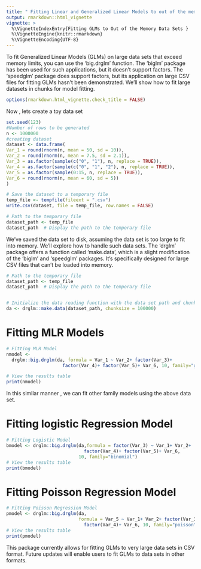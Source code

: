 ```yaml
---
title: " Fitting Linear and Generalized Linear Models to out of the memory data sets in Divide and Recombine approach "
output: rmarkdown::html_vignette
vignette: >
  %\VignetteIndexEntry{Fitting GLMs to Out of the Memory Data Sets }
  %\VignetteEngine{knitr::rmarkdown}
  %\VignetteEncoding{UTF-8}
---
```

To fit Generalized Linear Models (GLMs) on large data sets that exceed memory limits, you can use the 'big.drglm' function. The 'biglm' package has been used for such applications, but it doesn't support factors. The 'speedglm' package does support factors, but its application on large CSV files for fitting GLMs hasn't been demonstrated. We'll show how to fit large datasets in chunks for model fitting.

```r
options(rmarkdown.html_vignette.check_title = FALSE)
```

Now , lets create a toy data set 

```r
set.seed(123)
#Number of rows to be generated
n <- 1000000
#creating dataset
dataset <- data.frame( 
Var_1 = round(rnorm(n, mean = 50, sd = 10)), 
Var_2 = round(rnorm(n, mean = 7.5, sd = 2.1)), 
Var_3 = as.factor(sample(c("0", "1"), n, replace = TRUE)), 
Var_4 = as.factor(sample(c("0", "1", "2"), n, replace = TRUE)), 
Var_5 = as.factor(sample(0:15, n, replace = TRUE)), 
Var_6 = round(rnorm(n, mean = 60, sd = 5))
)

# Save the dataset to a temporary file
temp_file <- tempfile(fileext = ".csv")
write.csv(dataset, file = temp_file, row.names = FALSE)

# Path to the temporary file
dataset_path <- temp_file
dataset_path  # Display the path to the temporary file

```
We've saved the data set to disk, assuming the data set is too large to fit into memory. We'll explore how to handle such data sets. The 'drglm' package offers a function called 'make.data', which is a slight modification of the 'biglm' and 'speedglm' packages. It's specifically designed for large CSV files that can't be loaded into memory.
```r
# Path to the temporary file
dataset_path <- temp_file
dataset_path  # Display the path to the temporary file


# Initialize the data reading function with the data set path and chunk size
da <- drglm::make.data(dataset_path, chunksize = 100000)
```

# Fitting MLR Models 

```r
# Fitting MLR Model
nmodel <- 
  drglm::big.drglm(da, formula = Var_1 ~ Var_2+ factor(Var_3)+
                     factor(Var_4)+ factor(Var_5)+ Var_6, 10, family="gaussian")

# View the results table
print(nmodel)
```
In this similar manner , we can fit other family models using the above data set. 

# Fitting logistic Regression Model
```r
# Fitting Logistic Model
bmodel <- drglm::big.drglm(da,formula = factor(Var_3) ~ Var_1+ Var_2+
                             factor(Var_4)+ factor(Var_5)+ Var_6, 
                           10, family="binomial")
# View the results table
print(bmodel)
```
# Fitting Poisson Regression Model
```r
# Fitting Poisson Regression Model
pmodel <- drglm::big.drglm(da,
                           formula = Var_5 ~ Var_1+ Var_2+ factor(Var_3)+ 
                             factor(Var_4)+ Var_6, 10, family="poisson")
# View the results table
print(pmodel)
```
This package currently allows for fitting GLMs to very large data sets in CSV format. Future updates will enable users to fit GLMs to data sets in other formats. 
